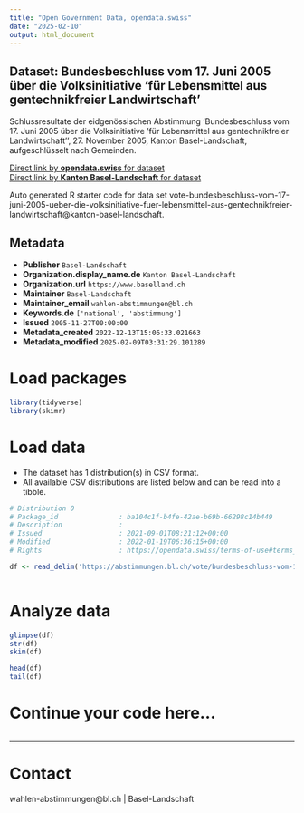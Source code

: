 ```yaml
---
title: "Open Government Data, opendata.swiss"
date: "2025-02-10"
output: html_document
---
```


## Dataset: Bundesbeschluss vom 17. Juni 2005 über die Volksinitiative 'für Lebensmittel aus gentechnikfreier Landwirtschaft'

Schlussresultate der eidgenössischen Abstimmung 'Bundesbeschluss vom 17. Juni 2005 über die Volksinitiative 'für Lebensmittel aus gentechnikfreier Landwirtschaft'', 27. November 2005, Kanton Basel-Landschaft, aufgeschlüsselt nach Gemeinden.

[Direct link by **opendata.swiss** for dataset](https://opendata.swiss/de/dataset/bundesbeschluss-vom-17-juni-2005-uber-die-volksinitiative-fur-lebensmittel-aus-gentechnikfreier)<br>
[Direct link by **Kanton Basel-Landschaft** for dataset](https://abstimmungen.bl.ch/vote/bundesbeschluss-vom-17-juni-2005-ueber-die-volksinitiative-fuer-lebensmittel-aus-gentechnikfreier-landwirtschaft/data)

Auto generated R starter code for data set vote-bundesbeschluss-vom-17-juni-2005-ueber-die-volksinitiative-fuer-lebensmittel-aus-gentechnikfreier-landwirtschaft@kanton-basel-landschaft.

## Metadata

- **Publisher** `Basel-Landschaft`
- **Organization.display_name.de** `Kanton Basel-Landschaft`
- **Organization.url** `https://www.baselland.ch`
- **Maintainer** `Basel-Landschaft`
- **Maintainer_email** `wahlen-abstimmungen@bl.ch`
- **Keywords.de** `['national', 'abstimmung']`
- **Issued** `2005-11-27T00:00:00`
- **Metadata_created** `2022-12-13T15:06:33.021663`
- **Metadata_modified** `2025-02-09T03:31:29.101289`


# Load packages

```r

library(tidyverse)
library(skimr)

```

# Load data

-   The dataset has 1 distribution(s) in CSV format.
-   All available CSV distributions are listed below and can be read into a tibble.

```r

# Distribution 0
# Package_id               : ba104c1f-b4fe-42ae-b69b-66298c14b449
# Description              : 
# Issued                   : 2021-09-01T08:21:12+00:00
# Modified                 : 2022-01-19T06:36:15+00:00
# Rights                   : https://opendata.swiss/terms-of-use#terms_by

df <- read_delim('https://abstimmungen.bl.ch/vote/bundesbeschluss-vom-17-juni-2005-ueber-die-volksinitiative-fuer-lebensmittel-aus-gentechnikfreier-landwirtschaft/data-csv')



```

# Analyze data

```r

glimpse(df)
str(df)
skim(df)

head(df)
tail(df)

```

# Continue your code here...

```r

```

------------------------------------------------------------------------

# Contact

wahlen-abstimmungen@bl.ch | Basel-Landschaft
